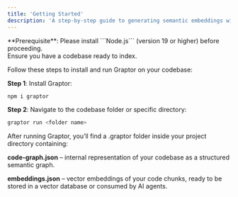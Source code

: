 ```yaml
---
title: 'Getting Started'
description: 'A step-by-step guide to generating semantic embeddings with Graptor'
---
```


<Info>
  **Prerequisite**: Please install ```Node.js``` (version 19 or higher) before proceeding. <br />
   Ensure you have a codebase ready to index.
</Info>

Follow these steps to install and run Graptor on your codebase:

**Step 1**: Install Graptor:

<CodeGroup>

  ```bash npm
  npm i graptor
  ```

</CodeGroup>

**Step 2**: Navigate to the codebase folder or specific directory:

```bash
graptor run <folder name>
```

After running Graptor, you’ll find a .graptor folder inside your project directory containing:

**code-graph.json** – internal representation of your codebase as a structured semantic graph.

**embeddings.json** – vector embeddings of your code chunks, ready to be stored in a vector database or consumed by AI agents.